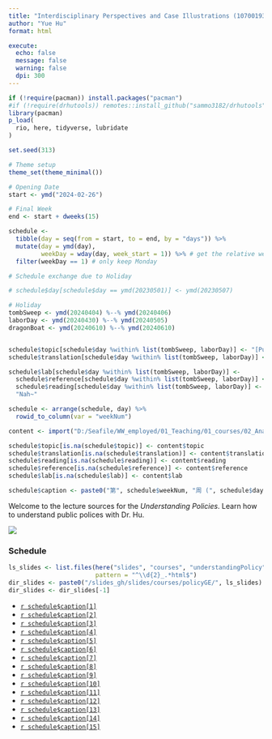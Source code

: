 ```yaml
---
title: "Interdisciplinary Perspectives and Case Illustrations (10700193-90)"
author: "Yue Hu"
format: html

execute:
  echo: false
  message: false
  warning: false
  dpi: 300
---
```


```r
if (!require(pacman)) install.packages("pacman")
#if (!require(drhutools)) remotes::install_github("sammo3182/drhutools")
library(pacman)
p_load(
  rio, here, tidyverse, lubridate
)

set.seed(313)

# Theme setup
theme_set(theme_minimal())
```

```r
# Opening Date
start <- ymd("2024-02-26")

# Final Week
end <- start + dweeks(15) 

schedule <-
  tibble(day = seq(from = start, to = end, by = "days")) %>%
  mutate(day = ymd(day),
         weekDay = wday(day, week_start = 1)) %>% # get the relative week number
  filter(weekDay == 1) # only keep Monday

# Schedule exchange due to Holiday

# schedule$day[schedule$day == ymd(20230501)] <- ymd(20230507)

# Holiday
tombSweep <- ymd(20240404) %--% ymd(20240406)
laborDay <- ymd(20240430) %--% ymd(20240505)
dragonBoat <- ymd(20240610) %--% ymd(20240610)


schedule$topic[schedule$day %within% list(tombSweep, laborDay)] <- "[Public Holiday]"
schedule$translation[schedule$day %within% list(tombSweep, laborDay)] <- "[哗啦啦，休假啦！]"

schedule$lab[schedule$day %within% list(tombSweep, laborDay)] <- 
  schedule$reference[schedule$day %within% list(tombSweep, laborDay)] <- 
  schedule$reading[schedule$day %within% list(tombSweep, laborDay)] <- 
  "Nah~"

schedule <- arrange(schedule, day) %>% 
  rowid_to_column(var = "weekNum")

content <- import("D:/Seafile/WW_employed/01_Teaching/01_courses/02_Analysis_of_Public_Policy/schedule_editable.xlsx")

schedule$topic[is.na(schedule$topic)] <- content$topic
schedule$translation[is.na(schedule$translation)] <- content$translation
schedule$reading[is.na(schedule$reading)] <- content$reading
schedule$reference[is.na(schedule$reference)] <- content$reference
schedule$lab[is.na(schedule$lab)] <- content$lab

schedule$caption <- paste0("第", schedule$weekNum, "周 (", schedule$day, "): ", schedule$translation, " (", schedule$topic, ")")

```

Welcome to the lecture sources for the *Understanding Policies*. Learn how to understand public polices with Dr. Hu.

![](https://drhuyue.site:10002/sammo3182/figure/goodluck.gif){fig-align="center"}

### Schedule

```r
ls_slides <- list.files(here("slides", "courses", "understandingPolicy"), 
                        pattern = "^\\d{2}_.*html$")
dir_slides <- paste0("/slides_gh/slides/courses/policyGE/", ls_slides)
dir_slides <- dir_slides[-1]
```


- [`r schedule$caption[1]`](`r dir_slides[1]`)
- [`r schedule$caption[2]`](`r dir_slides[2]`)
- [`r schedule$caption[3]`](`r dir_slides[3]`)
- [`r schedule$caption[4]`](`r dir_slides[4]`)
- [`r schedule$caption[5]`](`r dir_slides[5]`)
- [`r schedule$caption[6]`](`r dir_slides[6]`)
- [`r schedule$caption[7]`](`r dir_slides[7]`)
- [`r schedule$caption[8]`](`r dir_slides[8]`)
- [`r schedule$caption[9]`](`r dir_slides[9]`)
- [`r schedule$caption[10]`](`r dir_slides[10]`)
- [`r schedule$caption[11]`](`r dir_slides[11]`)
- [`r schedule$caption[12]`](`r dir_slides[12]`)
- [`r schedule$caption[13]`](`r dir_slides[13]`)
- [`r schedule$caption[14]`](`r dir_slides[14]`)
- [`r schedule$caption[15]`](`r dir_slides[15]`)
